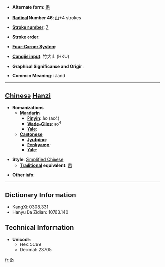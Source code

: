 * '''Alternate form''': [[嶴]]

* '''[[Wiktionary:Chinese radical index| Radical]] Number 46''': [[Wiktionary:Chinese radical index 山|山]]+4 strokes

* '''[[Wiktionary:Chinese total strokes index|Stroke number]]''': [[Wiktionary:Chinese total strokes index 7|7]]

* '''Stroke order''': 

* '''[[Wiktionary:Chinese four corner index|Four-Corner System]]''': 

* '''[[Wiktionary:Chinese Cangjie index|Cangjie input]]''': 竹大山 (HKU)

* '''Graphical Significance and Origin''': 

* '''Common Meaning''': island

----

== [[Chinese]] [[Hanzi]] ==

* '''Romanizations'''
** '''[[Mandarin]]'''
*** '''[[Pinyin]]''': ào (ao4)
*** '''[[Wade-Giles]]''': ao<sup>4</sup>
*** '''[[Yale]]''': 
** '''[[Cantonese]]'''
*** '''[[Jyutping]]''':
*** '''[[Penkyamp]]''': 
*** '''[[Yale]]''': 

* '''Style''': [[Simplified Chinese]] 
** '''[[Traditional Chinese|Traditional]] equivalent''': [[嶴]]

* '''Other info''': 

----

== Dictionary Information ==

* KangXi: 0308.331
* Hanyu Da Zidian: 10763.140

== Technical Information ==

* '''Unicode''':
** Hex: 5C99
** Decimal: 23705

[[fr:岙]]
